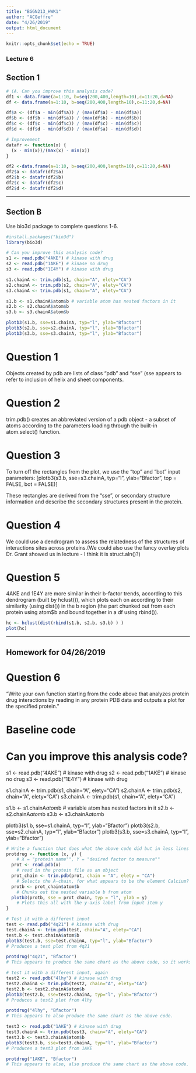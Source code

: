 ```yaml
---
title: "BGGN213_HWK1"
author: "ACGeffre"
date: "4/26/2019"
output: html_document
---
```


```r
knitr::opts_chunk$set(echo = TRUE)
```

### Lecture 6

## Section 1
```r
# (A. Can you improve this analysis code?
df1 <- data.frame(a=1:10, b=seq(200,400,length=10),c=11:20,d=NA)
df <- data.frame(a=1:10, b=seq(200,400,length=10),c=11:20,d=NA)

df$a <- (df$a - min(df$a)) / (max(df$a) - min(df$a))
df$b <- (df$b - min(df$a)) / (max(df$b) - min(df$b))
df$c <- (df$c - min(df$c)) / (max(df$c) - min(df$c))
df$d <- (df$d - min(df$d)) / (max(df$a) - min(df$d)) 

# Improvement
datafr <- function(x) {
  (x - min(x))/(max(x) - min(x))
}

df2 <-data.frame(a=1:10, b=seq(200,400,length=10),c=11:20,d=NA)
df2$a <- datafr(df2$a)
df2$b <- datafr(df2$b)
df2$c <- datafr(df2$c)
df2$d <- datafr(df2$d)
```

-----

## Section B
Use bio3d package to complete questions 1-6.
```r
#install.packages("bio3d")
library(bio3d)

# Can you improve this analysis code?
s1 <- read.pdb("4AKE") # kinase with drug
s2 <- read.pdb("1AKE") # kinase no drug
s3 <- read.pdb("1E4Y") # kinase with drug

s1.chainA <- trim.pdb(s1, chain="A", elety="CA")
s2.chainA <- trim.pdb(s2, chain="A", elety="CA")
s3.chainA <- trim.pdb(s1, chain="A", elety="CA")

s1.b <- s1.chainA$atom$b # variable atom has nested factors in it
s2.b <- s2.chainA$atom$b
s3.b <- s3.chainA$atom$b

plotb3(s1.b, sse=s1.chainA, typ="l", ylab="Bfactor")
plotb3(s2.b, sse=s2.chainA, typ="l", ylab="Bfactor")
plotb3(s3.b, sse=s3.chainA, typ="l", ylab="Bfactor")
```

# Question 1
Objects created by pdb are lists of class "pdb" and "sse" (sse appears to refer to inclusion of helix and sheet components.

# Question 2
trim.pdb() creates an abbreviated version of a pdb object - a subset of atoms according to the parameters loading through the built-in atom.select() function.

# Question 3
To turn off the rectangles from the plot, we use the "top" and "bot" input parameters:
[plotb3(s3.b, sse=s3.chainA, typ="l", ylab="Bfactor", top = FALSE, bot = FALSE)]

These rectangles are derived from the "sse", or secondary structure information and describe the secondary structures present in the protein.
 
# Question 4
We could use a dendrogram to assess the relatedness of the structures of interactions sites across proteins.(We could also use the fancy overlay plots Dr. Grant showed us in lecture - I think it is struct.aln()?)

# Question 5
4AKE and 1E4Y are more similar in their b-factor trends, according to this dendrogram (built by hclust()), which plots each on according to their similarity (using dist()) in the b region (the part chunked out from each protein using atom$b and bound together in a df using rbind()). 
```r
hc <- hclust(dist(rbind(s1.b, s2.b, s3.b) ) )
plot(hc)
```


---------------
## Homework for 04/26/2019
# Question 6

"Write your own function starting from the code above that analyzes protein drug
interactions by reading in any protein PDB data and outputs a plot for the specified
protein."

# Baseline code
# Can you improve this analysis code?
s1 <- read.pdb("4AKE") # kinase with drug
s2 <- read.pdb("1AKE") # kinase no drug
s3 <- read.pdb("1E4Y") # kinase with drug

s1.chainA <- trim.pdb(s1, chain="A", elety="CA")
s2.chainA <- trim.pdb(s2, chain="A", elety="CA")
s3.chainA <- trim.pdb(s1, chain="A", elety="CA")

s1.b <- s1.chainA$atom$b # variable atom has nested factors in it
s2.b <- s2.chainA$atom$b
s3.b <- s3.chainA$atom$b

plotb3(s1.b, sse=s1.chainA, typ="l", ylab="Bfactor")
plotb3(s2.b, sse=s2.chainA, typ="l", ylab="Bfactor")
plotb3(s3.b, sse=s3.chainA, typ="l", ylab="Bfactor")

```r
# Write a function that does what the above code did but in less lines and with more repeatability
protdrug <- function (x, y) {  
    # X = "protein name"", Y = "desired factor to measure""
  prot <- read.pdb(x)  
    # read in the protein file as an object
  prot_chain <- trim.pdb(prot, chain = "A", elety = "CA")  
    # Selects the A-chain, for what appears to be the element Calcium?
  protb <- prot_chain$atom$b
    # Chunks out the nested variable b from atom
  plotb3(protb, sse = prot_chain, typ = "l", ylab = y)
    # Plots this all with the y-axis label from input item y
}
```

```r
# Test it with a different input
test <- read.pdb("4q21") # kinase with drug
test.chainA <- trim.pdb(test, chain="A", elety="CA")
test.b <- test.chainA$atom$b
plotb3(test.b, sse=test.chainA, typ="l", ylab="Bfactor")
# Produces a test plot from 4q21
```

```r
protdrug("4q21", "Bfactor")  
# This appears to produce the same chart as the above code, so it works okay
```

```r
# test it with a different input, again
test2 <- read.pdb("4lhy") # kinase with drug
test2.chainA <- trim.pdb(test2, chain="A", elety="CA")
test2.b <- test2.chainA$atom$b
plotb3(test2.b, sse=test2.chainA, typ="l", ylab="Bfactor")
# Produces a test2 plot from 4lhy
```

```r
protdrug("4lhy", "Bfactor")  
# This appears to also produce the same chart as the above code.

```

```r
test3 <- read.pdb("1AKE") # kinase with drug
test3.chainA <- trim.pdb(test3, chain="A", elety="CA")
test3.b <- test3.chainA$atom$b
plotb3(test3.b, sse=test3.chainA, typ="l", ylab="Bfactor")
# Produces a test3 plot from 1AKE
```

```r
protdrug("1AKE", "Bfactor")  
# This appears to also, also produce the same chart as the above code.
```


